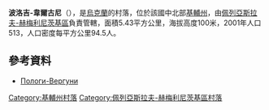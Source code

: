 {{coord|49|59|47|N|31|43|17|E|scale:30000|display=title}}

'''波洛吉-韋爾古尼'''（{{lang-uk|Пологи-Вергуни}}），是[[烏克蘭|烏克蘭]]的村落，位於該國中北部[[基輔州|基輔州]]，由[[佩列亞斯拉夫-赫梅利尼茨基區|佩列亞斯拉夫-赫梅利尼茨基區]]負責管轄，面積5.43平方公里，海拔高度100米，2001年人口513，人口密度每平方公里94.5人。

==參考資料==
* [http://w1.c1.rada.gov.ua/pls/z7502/A005?rdat1=03.11.2012&rf7571=16283 Пологи-Вергуни]

{{DEFAULTSORT:Пологи-Вергуни}}
[[Category:基輔州村落|Category:基輔州村落]]
[[Category:佩列亞斯拉夫-赫梅利尼茨基區村落|Category:佩列亞斯拉夫-赫梅利尼茨基區村落]]


{{Kiev-geo-stub}}